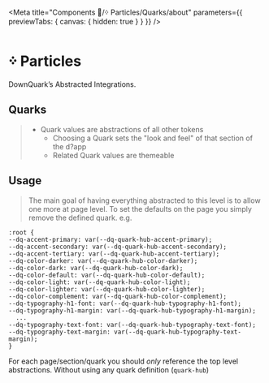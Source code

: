 
<Meta title="Components 🧩/᠅ Particles/Quarks/about" parameters={{ previewTabs: { canvas: { hidden: true } } }} />

# ᠅ Particles
DownQuark&rsquo;s Abstracted Integrations.

## Quarks
> - Quark values are abstractions of all other tokens
>   - Choosing a Quark sets the "look and feel" of that section of the d?app
>   - Related Quark values are themeable

## Usage
> The main goal of having everything abstracted to this level is to allow one more at page level.
> To set the defaults on the page you simply remove the defined quark.
> e.g.
```
:root {
--dq-accent-primary: var(--dq-quark-hub-accent-primary);
--dq-accent-secondary: var(--dq-quark-hub-accent-secondary);
--dq-accent-tertiary: var(--dq-quark-hub-accent-tertiary);
--dq-color-darker: var(--dq-quark-hub-color-darker);
--dq-color-dark: var(--dq-quark-hub-color-dark);
--dq-color-default: var(--dq-quark-hub-color-default);
--dq-color-light: var(--dq-quark-hub-color-light);
--dq-color-lighter: var(--dq-quark-hub-color-lighter);
--dq-color-complement: var(--dq-quark-hub-color-complement);
--dq-typography-h1-font: var(--dq-quark-hub-typography-h1-font);
--dq-typography-h1-margin: var(--dq-quark-hub-typography-h1-margin);
  ...
--dq-typography-text-font: var(--dq-quark-hub-typography-text-font);
--dq-typography-text-margin: var(--dq-quark-hub-typography-text-margin);
}
```
For each page/section/quark  you should _only_ reference the top level abstractions. Without using any quark definition (`quark-hub`)
